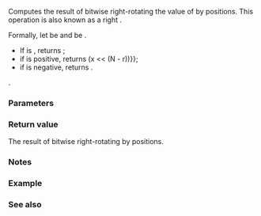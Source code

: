 {{cpp/title|rotr}}
{{cpp/utility/bit/navbar}}
{{ddcl|header=bit|since=c++20|
template&lt; class T &gt;
constexpr T rotr( T x, int s ) noexcept;
}}

Computes the result of bitwise right-rotating the value of {{c|x}} by {{c|s}} positions. This operation is also known as a right {{enwiki|Circular shift|circular shift}}.

Formally, let {{tt|N}} be {{c/core|std::numeric_limits&lt;T&gt;::digits}} and {{c|r}} be {{c|s % N}}.
* If {{c|r}} is {{c|0}}, returns {{c|x}};
* if {{c|r}} is positive, returns {{c|(x &gt;&gt; r) {{!}} (x &lt;&lt; (N - r))}};
* if {{c|r}} is negative, returns {{c|std::rotl(x, -r)}}.

{{cpp/enable_if|{{tt|T}} is an unsigned integer type (that is, {{c/core|unsigned char}}, {{c/core|unsigned short}}, {{c/core|unsigned int}}, {{c/core|unsigned long}}, {{c/core|unsigned long long}}, or an extended unsigned integer type)}}.

===Parameters===
{{par begin}}
{{par|x|value of unsigned integer type}}
{{par|s|number of positions to shift}}
{{par end}}

===Return value===
The result of bitwise right-rotating {{c|x}} by {{c|s}} positions.

===Notes===
{{feature test macro|__cpp_lib_bitops|std=C++20|value=201907L|[[cpp/numeric#Bit manipulation (since C++20)|Bit operations]]}}

===Example===
{{example
|code=
#include &lt;bit&gt;
#include &lt;bitset&gt;
#include &lt;cstdint&gt;
#include &lt;iostream&gt;

int main()
{
    using bin = std::bitset&lt;8&gt;;
    const std::uint8_t x{0b00011101};
    std::cout &lt;&lt; bin(x) &lt;&lt; " &lt;- x\n";
    for (const int s : {0, 1, 9, -1, 2})
        std::cout &lt;&lt; bin(std::rotr(x, s)) &lt;&lt; " &lt;- rotr(x, " &lt;&lt; s &lt;&lt; ")\n";
}
|output=
00011101 &lt;- x
00011101 &lt;- rotr(x, 0)
10001110 &lt;- rotr(x, 1)
10001110 &lt;- rotr(x, 9)
00111010 &lt;- rotr(x, -1)
01000111 &lt;- rotr(x, 2)
}}

===See also===
{{dsc begin}}
{{dsc inc|cpp/numeric/dsc rotl}}
{{dsc inc|cpp/utility/bitset/dsc operator_ltltgtgt}}
{{dsc end}}

{{langlinks|es|ja|ru|zh}}